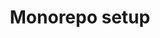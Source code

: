 ---
title: "Monorepo setup"
description: "Deploy your docs from a repo that contains multiple projects"
icon: "folder-git"
---